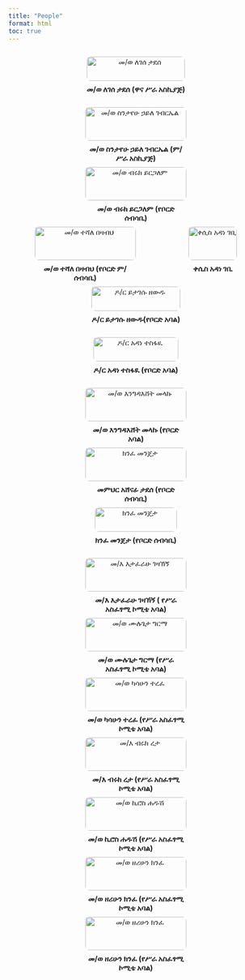 ```yaml
---
title: "People"
format: html
toc: true
---
```


<style>
.book-gallery {
  display: flex;
  flex-wrap: wrap;
  gap: 1.5rem;
  justify-content: center;
}

.book-gallery figure {
  max-width: 200px;
  text-align: center;
}

.book-gallery img {
  width: 100%;
  height: auto;
  border-radius: 8px;
}

.book-gallery figcaption {
  margin-top: 0.5rem;
  font-size: 0.9rem;
  font-weight: bold;
}
</style>

<div class="book-gallery">


<figure>
  <img src="images/legese.jpg" alt="መ/ወ ለገሰ ታደሰ" >
  <figcaption> መ/ወ ለገሰ ታደሰ (ዋና ሥራ አስኪያጅ)</figcaption>
</figure>

<figure>
  <img src="images/semtayehu.jpg" alt="መ/ወ ስንታየሁ ኃይለ ገብርኤል" >
  <figcaption>መ/ወ ስንታየሁ ኃይለ ገብርኤል (ም/ሥራ አስኪያጅ)</figcaption>
</figure>

<figure>
  <img src="images/biruk_yirga.jpg" alt="መ/ወ ብሩክ ይርጋለም">
  <figcaption>መ/ወ ብሩክ ይርጋለም (የቦርድ ሰብሳቢ)</figcaption>
</figure>

<figure>
  <img src="images/teshale.jpg" alt="መ/ወ ተሻለ በዛብህ">
  <figcaption> መ/ወ ተሻለ በዛብህ  (የቦርድ ም/ሰብሳቢ)</figcaption>
</figure>

<figure>
  <img src="images/kesis_adane.jpg" alt="ቀሲስ አዳነ ገቢ">
  <figcaption>ቀሲስ አዳነ ገቢ</figcaption>
</figure>

<figure>
  <img src="images/Yitagesu Photo_1.jpeg" alt="ዶ/ር ይታገሱ ዘውዱ">
  <figcaption>ዶ/ር ይታገሱ ዘውዱ(የቦርድ አባል)</figcaption>
</figure>

<figure>
  <img src="images/adane.jpg" alt="ዶ/ር አዳነ ተስፋዪ">
  <figcaption> ዶ/ር አዳነ ተስፋዪ (የቦርድ አባል)</figcaption>
</figure>

<figure>
  <img src="images/engedashet.jpg" alt="መ/ወ እንግዳእሸት መላኩ ">
  <figcaption> መ/ወ እንግዳእሸት መላኩ (የቦርድ አባል)</figcaption>
</figure>

<figure>
  <img src="images/ashenafi.jpg" alt="ክንፈ መንጀታ">
  <figcaption> መምህር አሸናፊ ታደሰ (የቦርድ ሰብሳቢ)</figcaption>
</figure>

<figure>
  <img src="images/kinfe.jpg" alt="ክንፈ መንጀታ">
  <figcaption> ክንፈ መንጀታ (የቦርድ ሰብሳቢ)</figcaption>
</figure>

<figure>
  <img src="images/etaferahu.jpg" alt="መ/እ እታፈራሁ ገዛኽኝ">
  <figcaption>መ/እ እታፈራሁ ገዛኽኝ ( የሥራ አስፈፃሚ ኮሚቴ አባል)</figcaption>
</figure>

<figure>
  <img src="images/mulugeta.jpg" alt="መ/ወ ሙሉጌታ ግርማ">
  <figcaption>መ/ወ ሙሉጌታ ግርማ (የሥራ አስፈፃሚ ኮሚቴ አባል)</figcaption>
</figure>

<figure>
  <img src="images/kasahun.jpg" alt="መ/ወ ካሳሁን ተረፈ">
  <figcaption>መ/ወ ካሳሁን ተረፈ (የሥራ አስፈፃሚ ኮሚቴ አባል)</figcaption>
</figure>

<figure>
  <img src="images/bruk.jpg" alt="መ/እ ብሩክ ረታ ">
  <figcaption>መ/እ ብሩክ ረታ (የሥራ አስፈፃሚ ኮሚቴ አባል)</figcaption>
</figure>

<figure>
  <img src="images/kiros.jpg" alt="መ/ወ ኪሮስ ሐዱሽ ">
  <figcaption>መ/ወ ኪሮስ ሐዱሽ (የሥራ አስፈፃሚ ኮሚቴ አባል)</figcaption>
</figure>

<figure>
  <img src="images/zerihun.jpg" alt="መ/ወ ዘሪሁን ክንፈ ">
  <figcaption>መ/ወ ዘሪሁን ክንፈ (የሥራ አስፈፃሚ ኮሚቴ አባል)</figcaption>
</figure>

<figure>
  <img src="images/zerihun.jpg" alt="መ/ወ ዘሪሁን ክንፈ ">
  <figcaption>መ/ወ ዘሪሁን ክንፈ (የሥራ አስፈፃሚ ኮሚቴ አባል)</figcaption>
</figure>


</div>
